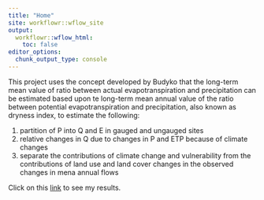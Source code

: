 ```yaml
---
title: "Home"
site: workflowr::wflow_site
output:
  workflowr::wflow_html:
    toc: false
editor_options:
  chunk_output_type: console
---
```


This project uses the concept developed by Budyko that the long-term mean value of ratio between actual evapotranspiration and precipitation can be estimated based upon te long-term mean annual value of the ratio between potential evapotranspiration and precipitation, also known as dryness index, to estimate the following:

1. partition of P into Q and E in gauged and ungauged sites
2. relative changes in Q due to changes in P and ETP because of climate changes
3. separate the contributions of climate change and vulnerability from the contributions of land use and land cover changes in the observed changes in mena annual flows   


Click on this [link](leitura_dos_dados.html) to see my results.
